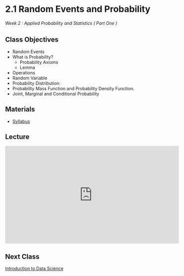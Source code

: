# 2.1 Random Events and Probability

######  Week 2 : Applied Probability and Statistics ( Part One )

## Class Objectives

* Random Events
* What is Probability?
    * Probability Axioms
    * Lemma
* Operations
* Random Variable
* Probability Distribution:
* Probability Mass Function and Probability Density Function.
* Joint, Marginal and Conditional Probability


## Materials

* [Syllabus](../../../Syllabus/Syllabus.qmd)

## Lecture

<iframe width="560" height="315" src="https://www.youtube.com/embed/UYLald7eYb8" title="YouTube video player" frameborder="0" allow="accelerometer; autoplay; clipboard-write; encrypted-media; gyroscope; picture-in-picture; web-share" allowfullscreen></iframe>

## Next Class 

[Introduction to Data Science](../2/home.qmd)
